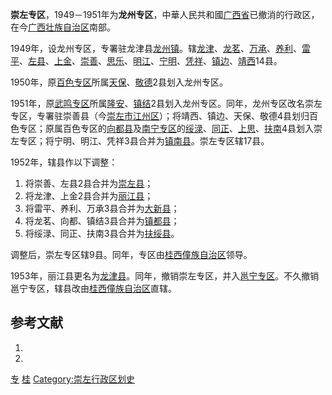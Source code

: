 '''崇左专区'''，1949－1951年为'''龙州专区'''，中華人民共和國[[广西省|广西省]]已撤消的行政区，在今[[广西壮族自治区|广西壮族自治区]]南部。

1949年，设龙州专区，专署驻龙津县[[龙州镇|龙州镇]]。辖[[龙津县|龙津]]、[[龙茗县|龙茗]]、[[万承县|万承]]、[[养利县|养利]]、[[雷平县|雷平]]、[[左县|左县]]、[[上金县|上金]]、[[崇善县|崇善]]、[[思乐县|思乐]]、[[明江县|明江]]、[[宁明县|宁明]]、[[凭祥县|凭祥]]、[[镇边县|镇边]]、[[靖西县|靖西]]14县。

1950年，原[[百色专区|百色专区]]所属[[天保县|天保]]、[[敬德县|敬德]]2县划入龙州专区。

1951年，原[[武鸣专区|武鸣专区]]所属[[隆安县|隆安]]、[[镇结县|镇结]]2县划入龙州专区。同年，龙州专区改名崇左专区，专署驻崇善县（今[[崇左市|崇左市]][[江州区|江州区]]）；将靖西、镇边、天保、敬德4县划归百色专区；原属百色专区的[[向都县|向都县]]及[[南宁专区|南宁专区]]的[[绥渌县|绥渌]]、[[同正县|同正]]、[[上思县|上思]]、[[扶南县|扶南]]4县划入崇左专区；将宁明、明江、凭祥3县合并为[[镇南县|镇南县]]。崇左专区辖17县。

1952年，辖县作以下调整：
#将崇善、左县2县合并为[[崇左县|崇左县]]；
#将龙津、上金2县合并为[[丽江县|丽江县]]；
#将雷平、养利、万承3县合并为[[大新县|大新县]]；
#将龙茗、向都、镇结3县合并为[[镇都县|镇都县]]；
#将绥渌、同正、扶南3县合并为[[扶绥县|扶绥县]]。

调整后，崇左专区辖9县。同年，专区由[[桂西僮族自治区|桂西僮族自治区]]领导。

1953年，丽江县更名为[[龙津县|龙津县]]。同年，撤销崇左专区，并入[[邕宁专区|邕宁专区]]。不久撤销邕宁专区，辖县改由[[桂西僮族自治区|桂西僮族自治区]]直辖。 

== 参考文献 ==
# {{Cite book | author = 戴均良等 | title = 《中国古今地名大词典》 | location = 上海 | publisher = 上海辞书出版社 | date = 2005 | language = zh-hans }}
# {{Cite book | author = 史为乐 | title = 《中华人民共和国政区沿革（1949-2002）》 | location = 北京 | publisher = 人民出版社 | date = 2006 | language = zh-hans }}

{{广西历史二级政区}}
[[Category:广西已撤消的行政区|专]]
[[Category:专区|桂]]
[[Category:崇左行政区划史|Category:崇左行政区划史]]